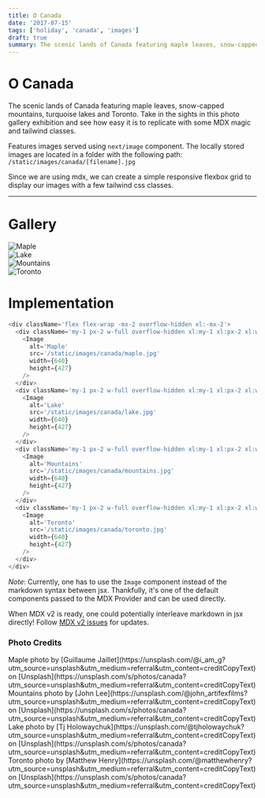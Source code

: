 ```yaml
---
title: O Canada
date: '2017-07-15'
tags: ['holiday', 'canada', 'images']
draft: true
summary: The scenic lands of Canada featuring maple leaves, snow-capped mountains, turquoise lakes and Toronto. Take in the sights in this photo gallery exhibition and see how easy it is to replicate with some MDX magic and tailwind classes.
---
```


# O Canada

The scenic lands of Canada featuring maple leaves, snow-capped mountains, turquoise lakes and Toronto. Take in the sights in this photo gallery exhibition and see how easy it is to replicate with some MDX magic and tailwind classes.

Features images served using `next/image` component. The locally stored images are located in a folder with the following path: `/static/images/canada/[filename].jpg`

Since we are using mdx, we can create a simple responsive flexbox grid to display our images with a few tailwind css classes.

---

# Gallery

<div className='flex flex-wrap -mx-2 overflow-hidden xl:-mx-2'>
  <div className='my-1 px-2 w-full overflow-hidden xl:my-1 xl:px-2 xl:w-1/2'>
    <Image
      alt='Maple'
      src='/static/images/canada/maple.jpg'
      width={640}
      height={427}
    />
  </div>
  <div className='my-1 px-2 w-full overflow-hidden xl:my-1 xl:px-2 xl:w-1/2'>
    <Image
      alt='Lake'
      src='/static/images/canada/lake.jpg'
      width={640}
      height={427}
    />
  </div>
  <div className='my-1 px-2 w-full overflow-hidden xl:my-1 xl:px-2 xl:w-1/2'>
    <Image
      alt='Mountains'
      src='/static/images/canada/mountains.jpg'
      width={640}
      height={427}
    />
  </div>
  <div className='my-1 px-2 w-full overflow-hidden xl:my-1 xl:px-2 xl:w-1/2'>
    <Image
      alt='Toronto'
      src='/static/images/canada/toronto.jpg'
      width={640}
      height={427}
    />
  </div>
</div>

# Implementation

```js
<div className='flex flex-wrap -mx-2 overflow-hidden xl:-mx-2'>
  <div className='my-1 px-2 w-full overflow-hidden xl:my-1 xl:px-2 xl:w-1/2'>
    <Image
      alt='Maple'
      src='/static/images/canada/maple.jpg'
      width={640}
      height={427}
    />
  </div>
  <div className='my-1 px-2 w-full overflow-hidden xl:my-1 xl:px-2 xl:w-1/2'>
    <Image
      alt='Lake'
      src='/static/images/canada/lake.jpg'
      width={640}
      height={427}
    />
  </div>
  <div className='my-1 px-2 w-full overflow-hidden xl:my-1 xl:px-2 xl:w-1/2'>
    <Image
      alt='Mountains'
      src='/static/images/canada/mountains.jpg'
      width={640}
      height={427}
    />
  </div>
  <div className='my-1 px-2 w-full overflow-hidden xl:my-1 xl:px-2 xl:w-1/2'>
    <Image
      alt='Toronto'
      src='/static/images/canada/toronto.jpg'
      width={640}
      height={427}
    />
  </div>
</div>
```

_Note_: Currently, one has to use the `Image` component instead of the markdown syntax between jsx. Thankfully, it's one of the default components passed to the MDX Provider and can be used directly.

When MDX v2 is ready, one could potentially interleave markdown in jsx directly! Follow [MDX v2 issues](https://github.com/mdx-js/mdx/issues/1041) for updates.

### Photo Credits

<div>
  Maple photo by [Guillaume
  Jaillet](https://unsplash.com/@i_am_g?utm_source=unsplash&amp;utm_medium=referral&amp;utm_content=creditCopyText)
  on
  [Unsplash](https://unsplash.com/s/photos/canada?utm_source=unsplash&amp;utm_medium=referral&amp;utm_content=creditCopyText)
</div>
<div>
  Mountains photo by [John
  Lee](https://unsplash.com/@john_artifexfilms?utm_source=unsplash&amp;utm_medium=referral&amp;utm_content=creditCopyText)
  on
  [Unsplash](https://unsplash.com/s/photos/canada?utm_source=unsplash&amp;utm_medium=referral&amp;utm_content=creditCopyText)
</div>
<div>
  Lake photo by [Tj
  Holowaychuk](https://unsplash.com/@tjholowaychuk?utm_source=unsplash&amp;utm_medium=referral&amp;utm_content=creditCopyText)
  on
  [Unsplash](https://unsplash.com/s/photos/canada?utm_source=unsplash&amp;utm_medium=referral&amp;utm_content=creditCopyText)
</div>
<div>
  Toronto photo by [Matthew
  Henry](https://unsplash.com/@matthewhenry?utm_source=unsplash&amp;utm_medium=referral&amp;utm_content=creditCopyText)
  on
  [Unsplash](https://unsplash.com/s/photos/canada?utm_source=unsplash&amp;utm_medium=referral&amp;utm_content=creditCopyText)
</div>
